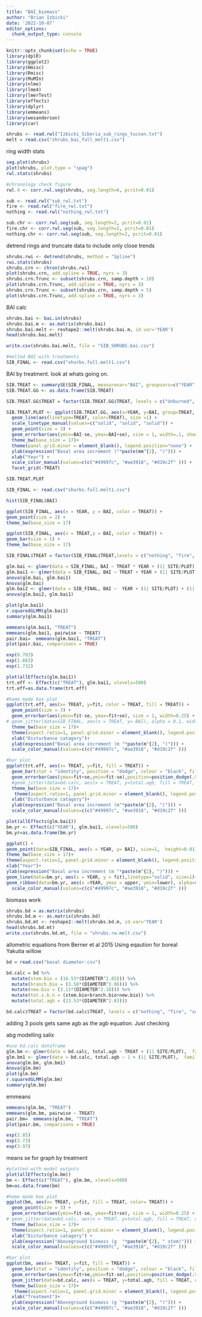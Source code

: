 ---
title: "BAI_biomass"
author: "Brian Izbicki"
date: '2022-10-07'
editor_options: 
  chunk_output_type: console
---

```{r setup, include=FALSE}
knitr::opts_chunk$set(echo = TRUE)
library(dplR)
library(ggplot2)
library(Hmisc)
library(Rmisc)
library(MuMIn)
library(nlme)
library(lme4)
library(lmerTest)
library(effects)
library(dplyr)
library(emmeans)
library(wesanderson)
library(car)
```

```{r}
shrubs <- read.rwl("Izbicki_Siberia_sub_rings_tucson.txt")
melt = read.csv("shrubs_bai_full_melt1.csv")
```

ring width stats
```{r}
seg.plot(shrubs)
plot(shrubs, plot.type = "spag")
rwl.stats(shrubs)

#chronology check figure
rwl.4 <- corr.rwl.seg(shrubs, seg.length=6, pcrit=0.01)

sub <- read.rwl("sub_rwl.txt")
fire <- read.rwl("fire_rwl.txt")
nothing <- read.rwl("nothing_rwl.txt")

sub.chr <- corr.rwl.seg(sub, seg.length=2, pcrit=0.01)
fire.chr <- corr.rwl.seg(sub, seg.length=2, pcrit=0.01)
nothing.chr <- corr.rwl.seg(sub, seg.length=2, pcrit=0.01)
```

detrend rings and truncate data to include only close trends
```{r}
shrubs.rwi <- detrend(shrubs, method = "Spline")
rwi.stats(shrubs)
shrubs.crn <- chron(shrubs.rwi)
plot(shrubs.crn, add.spline = TRUE, nyrs = 3)
shrubs.crn.Trunc <- subset(shrubs.crn, samp.depth > 10)
plot(shrubs.crn.Trunc, add.spline = TRUE, nyrs = 3)
shrubs.crn.Trunc <- subset(shrubs.crn, samp.depth > 5)
plot(shrubs.crn.Trunc, add.spline = TRUE, nyrs = 3)
```

BAI calc
```{r}
shrubs.bai <- bai.in(shrubs)
shrubs.bai.m <- as.matrix(shrubs.bai) 
shrubs.bai.melt <- reshape2::melt(shrubs.bai.m, id.var='YEAR')
head(shrubs.bai.melt)

write.csv(shrubs.bai.melt, file = "SIB_SHRUBS.bai.csv")

#melted BAI with treatments
SIB_FINAL <- read.csv("shurbs.full.melt1.csv")
```

BAI by treatment. look at whats going on.
```{r}
SIB.TREAT <- summarySE(SIB_FINAL, measurevar="BAI", groupvars=c("YEAR","TREAT"), na.rm = TRUE)
SIB.TREAT.GG <- as.data.frame(SIB.TREAT)

SIB.TREAT.GG$TREAT = factor(SIB.TREAT.GG$TREAT, levels = c("Unburned", "Burned", "Subsidence"), labels= c("Unburned", "Burned", "Subsided"))

SIB.TREAT.PLOT <- ggplot(SIB.TREAT.GG, aes(x=YEAR, y=BAI, group=TREAT, color=TREAT)) + 
  geom_line(aes(linetype=TREAT, color=TREAT), size =1) +
  scale_linetype_manual(values=c("solid", "solid", "solid")) +
  geom_point(size = 3) +
  geom_errorbar(aes(ymin=BAI-se, ymax=BAI+se), size = 1, width=.1, show.legend=FALSE) +
  theme_bw(base_size = 17)+
  theme(panel.grid.minor = element_blank(), legend.position="none") +
  ylab(expression("Basal area increment ("*paste(mm^{2}, ")"))) +
  xlab("Year") +
  scale_color_manual(values=c(c("#49997c", "#ae3918", "#d19c2f" ))) +
  facet_grid(~TREAT)

SIB.TREAT.PLOT
```

```{r}
SIB_FINAL <- read.csv("shurbs.full.melt1.csv")

hist(SIB_FINAL$BAI)

ggplot(SIB_FINAL, aes(x = YEAR, y = BAI, color = TREAT)) +
geom_point(size = 2) +
theme_bw(base_size = 17)

ggplot(SIB_FINAL, aes(x = TREAT,y = BAI, color = TREAT)) +
geom_bar(size = 1) +
theme_bw(base_size = 17)

SIB_FINAL$TREAT = factor(SIB_FINAL$TREAT,levels = c("nothing", "fire", "sub"), labels= c("Unburned", "Burned", "Subsided"))
```

```{r}
glm.bai <- glmer(data = SIB_FINAL, BAI ~ TREAT * YEAR + (1| SITE/PLOT) + (1| SERIES),  family = Gamma(link="log"))
glm.bai1 <- glmer(data = SIB_FINAL, BAI ~ TREAT + YEAR + (1| SITE/PLOT) + (1| SERIES),  family = Gamma(link="log"))
anova(glm.bai, glm.bai1)
Anova(glm.bai)
glm.bai2 <- glmer(data = SIB_FINAL, BAI ~  YEAR + (1| SITE/PLOT) + (1| SERIES),  family = Gamma(link="log"))
anova(glm.bai2, glm.bai1)

plot(glm.bai1)
r.squaredGLMM(glm.bai1)
summary(glm.bai1)
```

```{r}
emmeans(glm.bai1, "TREAT")
emmeans(glm.bai1, pairwise ~ TREAT)
pair.bai=  emmeans(glm.bai1, "TREAT")
plot(pair.bai, comparisons = TRUE)

exp(0.783)
exp(1.663)
exp(1.732)
```

```{r}
plot(allEffects(glm.bai1))
trt.eff <- Effect(c("TREAT"), glm.bai1, xlevels=500)
trt.eff=as.data.frame(trt.eff)

#home made box plot
ggplot(trt.eff, aes(x= TREAT, y=fit, color = TREAT, fill = TREAT)) + 
  geom_point(size = 3) + 
  geom_errorbar(aes(ymin=fit-se, ymax=fit+se), size = 1, width=0.25) + 
# geom_jitter(data=SIB_FINAL, aes(x = TREAT, y= BAI), alpha = 0.1, width = 0.1) +
  theme_bw(base_size = 17)+
  theme(aspect.ratio=1, panel.grid.minor = element_blank(), legend.position="none") +
  xlab("Disturbance catagory")+
  ylab(expression("Basal area increment (m "*paste(m^{2}, ")"))) +
  scale_color_manual(values=c(c("#49997c", "#ae3918", "#d19c2f" )))

#bar plot
ggplot(trt.eff, aes(x= TREAT, y=fit, fill = TREAT)) + 
  geom_bar(stat = "identity", position = "dodge", colour = "black", fill = c("#49997c", "#ae3918", "#d19c2f" )) +
  geom_errorbar(aes(ymax=fit+se,ymin=fit-se),position=position_dodge(.9),width=0.2)+
  #geom_jitter(data=bd.calc, aes(x = TREAT, y=total.agb, fill = TREAT, color = TREAT), alpha = 0.5, width = 0.3) +
  theme_bw(base_size = 17)+
   theme(aspect.ratio=1, panel.grid.minor = element_blank(), legend.position="none") +
  xlab("Disturbance catagory")+
  ylab(expression("Basal area increment (m"*paste(m^{2}, ")"))) +
  scale_color_manual(values=c(c("#49997c", "#ae3918", "#d19c2f" )))

plot(allEffects(glm.bai1))
bm.yr <- Effect(c("YEAR"), glm.bai1, xlevels=500)
bm.yr=as.data.frame(bm.yr)

ggplot() +
geom_point(data=SIB_FINAL, aes(x = YEAR, y= BAI), size=1,  height=0.01) +
theme_bw(base_size = 17)+
theme(aspect.ratio=1, panel.grid.minor = element_blank(), legend.position="none") +  
xlab("Year")+
ylab(expression("Basal area increment (m "*paste(m^{2}, ")"))) +
geom_line(data=bm.yr, aes(x = YEAR, y = fit),linetype="solid", size=1)+
geom_ribbon(data=bm.yr, aes(x =YEAR, ymax = upper, ymin=lower), alpha=0.2) +
  scale_color_manual(values=c(c("#49997c", "#ae3918", "#d19c2f" ))) 
```

biomass work
```{r}
shrubs.bd = as.matrix(shrubs)
shrubs.bd.m <- as.matrix(shrubs.bd) 
shrubs.bd.mt <- reshape2::melt(shrubs.bd.m, id.var='YEAR')
head(shrubs.bd.mt)
write.csv(shrubs.bd.mt, file = "shrubs.rw.melt.csv")
```

allometric equations from Berner et al 2015
Using eqaution for boreal Yakutia willow
```{r}
bd = read.csv("basal diameter.csv")

bd.calc = bd %>%
  mutate(stem.bio = (16.53*(DIAMETER^2.85))) %>%
  mutate(branch.bio = (3.56*(DIAMETER^3.06))) %>%
  mutate(new.bio = (3.11*(DIAMETER^2.18))) %>%
  mutate(tot.s.b.n = (stem.bio+branch.bio+new.bio)) %>%
  mutate(total.agb = (23.53*(DIAMETER^2.83)))

bd.calc$TREAT = factor(bd.calc$TREAT, levels = c("nothing", "fire", "sub"), labels= c("Unburned", "Burned", "Subsided"))
```
adding 3 pools gets same agb as the agb equation. Just checking

abg modelling salix
```{r}
#use bd.calc dataframe
glm.bm <- glmer(data = bd.calc, total.agb ~ TREAT + (1| SITE/PLOT),  family = Gamma(link="log"))
glm.bm1 <- glmer(data = bd.calc, total.agb ~ 1 + (1| SITE/PLOT),  family = Gamma(link="log"))
anova(glm.bm, glm.bm1)
Anova(glm.bm)
plot(glm.bm)
r.squaredGLMM(glm.bm)
summary(glm.bm)
```

emmeans
```{r}
emmeans(glm.bm, "TREAT")
emmeans(glm.bm, pairwise ~ TREAT)
pair.bm=  emmeans(glm.bm, "TREAT")
plot(pair.bm, comparisons = TRUE)

exp(2.85)
exp(3.73)
exp(3.97)

```

means se for graph by treatment 
```{r}
#plotted with model outputs
plot(allEffects(glm.bm))
bm <- Effect(c("TREAT"), glm.bm, xlevels=500)
bm=as.data.frame(bm)

#home made box plot
ggplot(bm, aes(x= TREAT, y=fit, fill = TREAT, color= TREAT)) + 
  geom_point(size = 3) + 
  geom_errorbar(aes(ymin=fit-se, ymax=fit+se), size = 1, width=0.25) + 
# geom_jitter(data=bd.calc, aes(x = TREAT, y=total.agb, fill = TREAT, color = TREAT), alpha = 0.2, width = 0.1) +
  theme_bw(base_size = 17)+
  theme(aspect.ratio=1, panel.grid.minor = element_blank(), legend.position="none") +
  xlab("Disturbance catagory") +
  ylab(expression("Aboveground biomass (g  "*paste(m^{2}, " stem)"))) +
  scale_color_manual(values=c(c("#49997c", "#ae3918", "#d19c2f" )))

#bar plot
ggplot(bm, aes(x= TREAT, y=fit, fill = TREAT)) + 
  geom_bar(stat = "identity", position = "dodge", colour = "black", fill = c("#49997c", "#ae3918", "#d19c2f" )) +
  geom_errorbar(aes(ymax=fit+se,ymin=fit-se),position=position_dodge(.9),width=0.2)+
  geom_jitter(data=bd.calc, aes(x = TREAT, y=total.agb, fill = TREAT, color = TREAT), alpha = 0.5, width = 0.3) +
  theme_bw(base_size = 17)+
   theme(aspect.ratio=1, panel.grid.minor = element_blank(), legend.position="none") +
  xlab("Treatment")+
  ylab(expression("Aboveground biomass (g "*paste(m^{2}, ")"))) +
  scale_color_manual(values=c(c("#49997c", "#ae3918", "#d19c2f" )))
 
```
